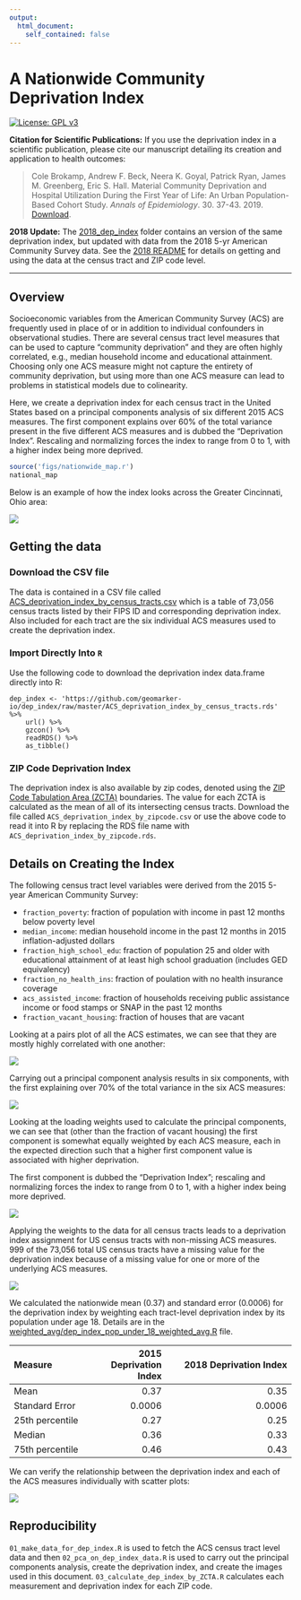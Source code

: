 ```yaml
---
output: 
  html_document:
    self_contained: false
---
```


# A Nationwide Community Deprivation Index

 [![License: GPL v3](https://img.shields.io/badge/License-GPL%20v3-blue.svg)](http://www.gnu.org/licenses/gpl-3.0)

**Citation for Scientific Publications:**  If you use the deprivation index in a scientific publication, please cite our manuscript detailing its creation and application to health outcomes:

> Cole Brokamp, Andrew F. Beck, Neera K. Goyal, Patrick Ryan, James M. Greenberg, Eric S. Hall. Material Community Deprivation and Hospital Utilization During the First Year of Life: An Urban Population-Based Cohort Study. *Annals of Epidemiology*. 30. 37-43. 2019. [Download](https://colebrokamp-website.s3.amazonaws.com/publications/Brokamp_AoE_2019.pdf).

**2018 Update:**  The [2018_dep_index](/2018_dep_index) folder contains an version of the same deprivation index, but updated with data from the 2018 5-yr American Community Survey data.  See the [2018 README](/2018_dep_index/README.md) for details on getting and using the data at the census tract and ZIP code level.

--------------------------------------------

## Overview

Socioeconomic variables from the American Community Survey (ACS) are frequently used in place of or in addition to individual confounders in observational studies. There are several census tract level measures that can be used to capture "community deprivation" and they are often highly correlated, e.g., median household income and educational attainment. Choosing only one ACS measure might not capture the entirety of community deprivation, but using more than one ACS measure can lead to problems in statistical models due to colinearity. 

Here, we create a deprivation index for each census tract in the United States based on a principal components analysis of six different 2015 ACS measures. The first component explains over 60% of the total variance present in the five different ACS measures and is dubbed the "Deprivation Index". Rescaling and normalizing forces the index to range from 0 to 1, with a higher index being more deprived.

```r
source('figs/nationwide_map.r')
national_map
```

Below is an example of how the index looks across the Greater Cincinnati, Ohio area:

![](figs/deprivation_index_map_cincinnati.jpeg)

## Getting the data

### Download the CSV file

The data is contained in a CSV file called [ACS_deprivation_index_by_census_tracts.csv](https://github.com/geomarker-io/dep_index/raw/master/ACS_deprivation_index_by_census_tracts.csv) which is a table of 73,056 census tracts listed by their FIPS ID and corresponding deprivation index.  Also included for each tract are the six individual ACS measures used to create the deprivation index.

### Import Directly Into `R`

Use the following code to download the deprivation index data.frame directly into R:

```
dep_index <- 'https://github.com/geomarker-io/dep_index/raw/master/ACS_deprivation_index_by_census_tracts.rds' %>% 
    url() %>% 
    gzcon() %>% 
    readRDS() %>% 
    as_tibble()
```

### ZIP Code Deprivation Index

The deprivation index is also available by zip codes, denoted using the [ZIP Code Tabulation Area (ZCTA)](https://en.wikipedia.org/wiki/ZIP_Code_Tabulation_Area) boundaries. The value for each ZCTA is calculated as the mean of all of its intersecting census tracts. Download the file called `ACS_deprivation_index_by_zipcode.csv` or use the above code to read it into R by replacing the RDS file name with `ACS_deprivation_index_by_zipcode.rds`.

## Details on Creating the Index

The following census tract level variables were derived from the 2015 5-year American Community Survey:

- `fraction_poverty`: fraction of population with income in past 12 months below poverty level
- `median_income`: median household income in the past 12 months in 2015 inflation-adjusted dollars
- `fraction_high_school_edu`: fraction of population 25 and older with educational attainment of at least high school graduation (includes GED equivalency)
- `fraction_no_health_ins`: fraction of poulation with no health insurance coverage
- `acs_assisted_income`: fraction of households receiving public assistance income or food stamps or SNAP in the past 12 months
- `fraction_vacant_housing`: fraction of houses that are vacant

Looking at a pairs plot of all the ACS estimates, we can see that they are mostly highly correlated with one another:

![](figs/acs_data_pairs_plot.jpg)

Carrying out a principal component analysis results in six components, with the first explaining over 70% of the total variance in the six ACS measures:

![](figs/variance_of_acs_explained_by_dep_index.jpg)

Looking at the loading weights used to calculate the principal components, we can see that (other than the fraction of vacant housing) the first component is somewhat equally weighted by each ACS measure, each in the expected direction such that a higher first component value is associated with higher deprivation.

The first component is dubbed the "Deprivation Index"; rescaling and normalizing forces the index to range from 0 to 1, with a higher index being more deprived.

![](figs/acs_measure_weights_on_dep_index.jpg)

Applying the weights to the data for all census tracts leads to a deprivation index assignment for US census tracts with non-missing ACS measures.  999 of the 73,056 total US census tracts have a missing value for the deprivation index because of a missing value for one or more of the underlying ACS measures.

![](figs/dep_index_density.jpg)

We calculated the nationwide mean (0.37) and standard error (0.0006) for the deprivation index by weighting each tract-level deprivation index by its population under age 18. Details are in the [weighted_avg/dep_index_pop_under_18_weighted_avg.R](weighted_avg/dep_index_pop_under_18_weighted_avg.R) file.

| Measure         | 2015 Deprivation Index     | 2018 Deprivation Index   |
| :--------       | -----: | -----------: |
| Mean            | 0.37   |  0.35   |
| Standard Error  | 0.0006 |  0.0006 |
| 25th percentile | 0.27   |  0.25   |
| Median          | 0.36   |  0.33   |
| 75th percentile | 0.46   |  0.43   |


We can verify the relationship between the deprivation index and each of the ACS measures individually with scatter plots:

![](figs/dep_index_and_acs_measures_xyplots.jpg)

## Reproducibility

`01_make_data_for_dep_index.R` is used to fetch the ACS census tract level data and then `02_pca_on_dep_index_data.R` is used to carry out the principal components analysis, create the deprivation index, and create the images used in this document. `03_calculate_dep_index_by_ZCTA.R` calculates each measurement and deprivation index for each ZIP code.
